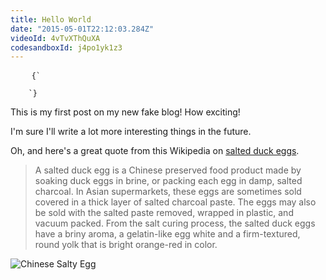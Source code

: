 ```yaml
---
title: Hello World
date: "2015-05-01T22:12:03.284Z"
videoId: 4vTvXThQuXA
codesandboxId: j4po1yk1z3
---
```


<pre>
    <code className="language-javascript">{`
        <Barchart x={10} y={10} width={300} height={200} />
    `}</code>
</pre>
                    

This is my first post on my new fake blog! How exciting!

I'm sure I'll write a lot more interesting things in the future.

Oh, and here's a great quote from this Wikipedia on
[salted duck eggs](http://en.wikipedia.org/wiki/Salted_duck_egg).

> A salted duck egg is a Chinese preserved food product made by soaking duck
> eggs in brine, or packing each egg in damp, salted charcoal. In Asian
> supermarkets, these eggs are sometimes sold covered in a thick layer of salted
> charcoal paste. The eggs may also be sold with the salted paste removed,
> wrapped in plastic, and vacuum packed. From the salt curing process, the
> salted duck eggs have a briny aroma, a gelatin-like egg white and a
> firm-textured, round yolk that is bright orange-red in color.

![Chinese Salty Egg](./salty_egg.jpg)
